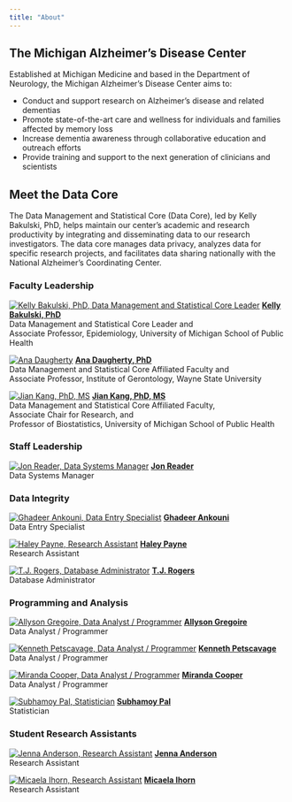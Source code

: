 ```yaml
---
title: "About"
---
```


## The Michigan Alzheimer's Disease Center

Established at Michigan Medicine and based in the Department of Neurology, the Michigan Alzheimer’s Disease Center aims to:

* Conduct and support research on Alzheimer’s disease and related dementias
* Promote state-of-the-art care and wellness for individuals and families affected by memory loss
* Increase dementia awareness through collaborative education and outreach efforts
* Provide training and support to the next generation of clinicians and scientists

## Meet the Data Core

The Data Management and Statistical Core (Data Core), led by Kelly Bakulski, PhD, helps maintain our center's academic and research productivity by integrating and disseminating data to our research investigators. The data core manages data privacy, analyzes data for specific research projects, and facilitates data sharing nationally with the National Alzheimer’s Coordinating Center.

::: {.grid}

::: {.g-col-4}
### **Faculty Leadership**
:::

::: {.g-col-4}
[![Kelly Bakulski, PhD, Data Management and Statistical Core Leader](assets/images/bakulski_kelly.png)](assets/team_bios/kelly_bakulski.qmd)
[**Kelly Bakulski, PhD**](assets/team_bios/kelly_bakulski.qmd)    
Data Management and Statistical Core Leader and    
Associate Professor, Epidemiology, University of Michigan School of Public Health    
:::

::: {.g-col-4}
[![Ana Daugherty](assets/images/daugherty_ana.jpg)](assets/team_bios/ana_daugherty.qmd)
[**Ana Daugherty, PhD**](assets/team_bios/ana_daugherty.qmd)    
Data Management and Statistical Core Affiliated Faculty and    
Associate Professor, Institute of Gerontology, Wayne State University     
:::

::: {.g-col-4}
:::

::: {.g-col-4}
[![Jian Kang, PhD, MS](assets/images/jiankang.jpg)](assets/team_bios/jian_kang.qmd)
[**Jian Kang, PhD, MS**](assets/team_bios/jian_kang.qmd)    
Data Management and Statistical Core Affiliated Faculty,      
Associate Chair for Research, and        
Professor of Biostatistics, University of Michigan School of Public Health      
:::

::: {.g-col-4}
:::

::: {.g-col-4}
### **Staff Leadership**
:::

::: {.g-col-4}
[![Jon Reader, Data Systems Manager](assets/images/Reader_Jon.jpg)](assets/team_bios/jon_reader.qmd)
[**Jon Reader**](assets/team_bios/jon_reader.qmd)    
Data Systems Manager
:::

::: {.g-col-4}
:::

::: {.g-col-4}
### **Data Integrity**
:::

::: {.g-col-4}
[![Ghadeer Ankouni, Data Entry Specialist](assets/images/Ankouni_Ghadeer.jpg)](assets/team_bios/ghadeer_ankouni.qmd)
[**Ghadeer Ankouni**](assets/team_bios/ghadeer_ankouni.qmd)      
Data Entry Specialist
:::


::: {.g-col-4}
[![Haley Payne, Research Assistant](assets/images/Payne_Haley.jpg)](assets/team_bios/haley_payne.qmd)
[**Haley Payne**](assets/team_bios/haley_payne.qmd)      
Research Assistant
:::

::: {.g-col-4}
:::

::: {.g-col-4}
[![T.J. Rogers, Database Administrator](assets/images/Rogers_Tajuan.jpg)](assets/team_bios/tj_rogers.qmd)
[**T.J. Rogers**](assets/team_bios/tj_rogers.qmd)      
Database Administrator   
:::

::: {.g-col-4}
:::

::: {.g-col-4}
### **Programming and Analysis**
:::

::: {.g-col-4}
[![Allyson Gregoire, Data Analyst / Programmer](assets/images/Gregoire_Allyson.jpg)](assets/team_bios/allyson_gregoire.qmd)
[**Allyson Gregoire**](assets/team_bios/allyson_gregoire.qmd)    
Data Analyst / Programmer
:::

::: {.g-col-4}
[![Kenneth Petscavage, Data Analyst / Programmer](assets/images/Petscavage_Kenny.jpg)](assets/team_bios/kenneth_petscavage.qmd)
[**Kenneth Petscavage**](assets/team_bios/kenneth_petscavage.qmd)      
Data Analyst / Programmer
:::

::: {.g-col-4}
:::

::: {.g-col-4}
[![Miranda Cooper, Data Analyst / Programmer](assets/images/Cooper_Miranda.jpg)](assets/team_bios/miranda_cooper.qmd)
[**Miranda Cooper**](assets/team_bios/miranda_cooper.qmd)      
Data Analyst / Programmer
:::

::: {.g-col-4}
[![Subhamoy Pal, Statistician](assets/images/Pal_Subhamoy.jpg)](assets/team_bios/subhamoy_pal.qmd)
[**Subhamoy Pal**](assets/team_bios/subhamoy_pal.qmd)      
Statistician
:::

::: {.g-col-4}
### **Student Research Assistants**
:::

::: {.g-col-4}
[![Jenna Anderson, Research Assistant](assets/images/Anderson_Jenna2.jpg)](assets/team_bios/jenna_anderson.qmd)
[**Jenna Anderson**](assets/team_bios/jenna_anderson.qmd)     
Research Assistant
:::

::: {.g-col-4}
[![Micaela Ihorn, Research Assistant](assets/images/portrait_placeholder.png)](assets/team_bios/micaela_ihorn.qmd)
[**Micaela Ihorn**](assets/team_bios/micaela_ihorn.qmd)      
Research Assistant
:::

:::